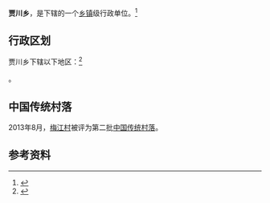 {{中国乡级行政区|62/05/21/206/000}}

'''贾川乡'''，是{{PRC admin/fullname|62/05/21/206/000|3}}下辖的一个[[乡镇|乡镇]]级行政单位。<ref>{{PRC admin/ref sgc|{{PRC admin/parent|62/05/21/206/000}}}}</ref>

== 行政区划 ==

贾川乡下辖以下地区：<ref>{{PRC admin/ref sgc|62/05/21/206/000}}</ref>

{{PRC admin/children|62/05/21/206/000}}。

==中国传统村落==
2013年8月，[[梅江村|梅江村]]被评为第二批[[中国传统村落|中国传统村落]]。

== 参考资料 ==

{{reflist}}

{{行政区划小作品}}
{{PRC admin/navcat|62/05/21/206/000}}